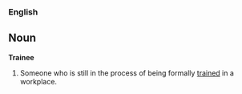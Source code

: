 ===English===
==Noun==
'''Trainee'''

# Someone who is still in the process of being formally [[trained]] in a workplace.